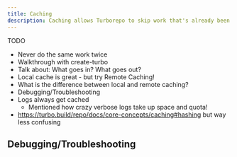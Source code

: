 ```yaml
---
title: Caching
description: Caching allows Turborepo to skip work that's already been done, for the fastest builds.
---
```


TODO

- Never do the same work twice
- Walkthrough with create-turbo
- Talk about: What goes in? What goes out?
- Local cache is great - but try Remote Caching!
- What is the difference between local and remote caching?
- Debugging/Troubleshooting
- Logs always get cached
  - Mentioned how crazy verbose logs take up space and quota!
- https://turbo.build/repo/docs/core-concepts/caching#hashing but way less confusing

## Debugging/Troubleshooting
